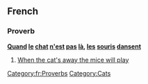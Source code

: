 ==French==
===Proverb===
'''[[quand|Quand]] [[le]] [[chat]] [[n']][[est]] [[pas]] [[là]], [[les]] [[souris]] [[danser|dansent]]'''

#[[When the cat's away the mice will play]]

[[Category:fr:Proverbs]]
[[Category:Cats]]